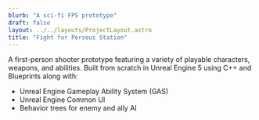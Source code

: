 ```yaml
---
blurb: "A sci-fi FPS prototype"
draft: false
layout: ../../layouts/ProjectLayout.astro
title: "Fight for Perseus Station"
---
```


<div class="flexbox-vertical note">
  A first-person shooter prototype featuring a variety of playable characters, weapons, and abilities. Built from scratch in Unreal Engine 5 using C++ and Blueprints along with:
  
  - Unreal Engine Gameplay Ability System (GAS)
  - Unreal Engine Common UI
  - Behavior trees for enemy and ally AI
</div>

